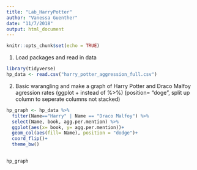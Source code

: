 ```yaml
---
title: "Lab_HarryPotter"
author: "Vanessa Guenther"
date: "11/7/2018"
output: html_document
---
```


```r
knitr::opts_chunk$set(echo = TRUE)
```
1. Load packages and read in data
```r
library(tidyverse)
hp_data <- read.csv("harry_potter_aggression_full.csv")
```

2. Basic warangling and make a graph of Harry Potter and Draco Malfoy agression rates 
(ggplot + instead of %>%)
(position= "doge", split up column to seperate columns not stacked)

```r
hp_graph <- hp_data %>% 
  filter(Name=="Harry" | Name == "Draco Malfoy") %>% 
  select(Name, book, agg.per.mention) %>% 
  ggplot(aes(x= book, y= agg.per.mention))+
  geom_col(aes(fill= Name), position = "dodge")+
  coord_flip()+
  theme_bw()
  

hp_graph



```

